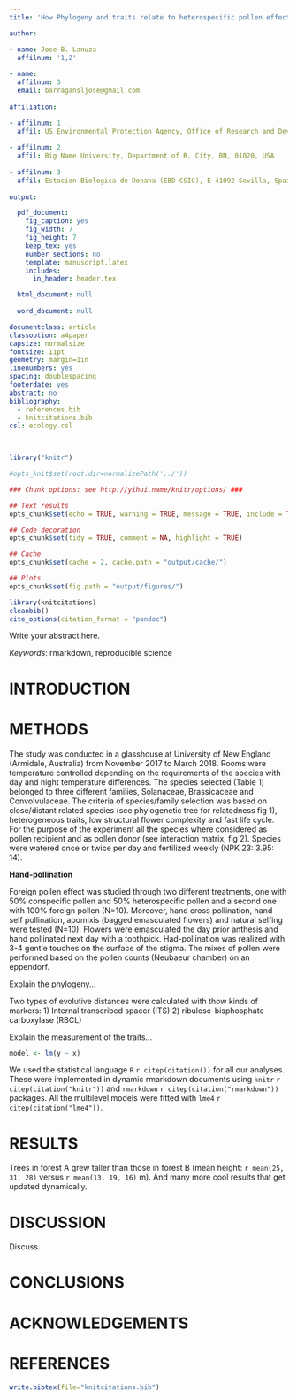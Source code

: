 ```yaml
---
title: 'How Phylogeny and traits relate to heterospecific pollen effect'

author:  

- name: Jose B. Lanuza
  affilnum: '1,2'
  
- name:  
  affilnum: 3
  email: barragansljose@gmail.com
  
affiliation:

- affilnum: 1
  affil: US Environmental Protection Agency, Office of Research and Development, National Health and Environmental Effects Research Laboratory, Atlantic Ecology Division, 27 Tarzwell Drive  Narragansett, RI, 02882, USA
  
- affilnum: 2
  affil: Big Name University, Department of R, City, BN, 01020, USA
  
- affilnum: 3
  affil: Estacion Biologica de Donana (EBD-CSIC), E-41092 Sevilla, Spain
  
output:

  pdf_document:
    fig_caption: yes
    fig_width: 7
    fig_height: 7
    keep_tex: yes
    number_sections: no
    template: manuscript.latex
    includes:
      in_header: header.tex

  html_document: null
  
  word_document: null

documentclass: article
classoption: a4paper
capsize: normalsize
fontsize: 11pt
geometry: margin=1in
linenumbers: yes
spacing: doublespacing
footerdate: yes
abstract: no
bibliography: 
  - references.bib
  - knitcitations.bib
csl: ecology.csl

---
```



```r

library("knitr")

#opts_knit$set(root.dir=normalizePath('../'))

### Chunk options: see http://yihui.name/knitr/options/ ###

## Text results
opts_chunk$set(echo = TRUE, warning = TRUE, message = TRUE, include = TRUE)

## Code decoration
opts_chunk$set(tidy = TRUE, comment = NA, highlight = TRUE)

## Cache
opts_chunk$set(cache = 2, cache.path = "output/cache/")

## Plots
opts_chunk$set(fig.path = "output/figures/")


```


```r
library(knitcitations)
cleanbib()   
cite_options(citation_format = "pandoc")
```


\singlespace

\vspace{2mm}\hrule

Write your abstract here.

\vspace{3mm}\hrule

*Keywords*: rmarkdown, reproducible science

\doublespace

\bleft


# INTRODUCTION


# METHODS

The study was conducted in a glasshouse at University of New England (Armidale, Australia) from November 2017 to March 2018. Rooms were temperature controlled depending on the requirements of the species with day and night temperature differences. The species selected (Table 1) belonged to three different families, Solanaceae, Brassicaceae and Convolvulaceae. The criteria of species/family selection was based on close/distant related species (see phylogenetic tree for relatedness fig 1), heterogeneous traits, low structural flower complexity and fast life cycle. For the purpose of the experiment all the species where considered as pollen recipient and as pollen donor (see interaction matrix, fig 2). Species were watered once or twice per day and fertilized weekly (NPK 23: 3.95: 14).

**Hand-pollination**

Foreign pollen effect was studied through two different treatments, one with 50% conspecific pollen and 50% heterospecific pollen and a second one with 100% foreign pollen (N=10). Moreover, hand cross pollination, hand self pollination, apomixis (bagged emasculated flowers) and natural selfing were tested (N=10). Flowers were emasculated the day prior anthesis and hand pollinated next day with a toothpick. Had-pollination was realized with 3-4 gentle touches on the surface of the stigma. The mixes of pollen were performed based on the pollen counts (Neubaeur chamber) on an eppendorf.



Explain the phylogeny...

Two types of evolutive distances were calculated with thow kinds of markers: 1) Internal transcribed spacer (ITS) 2) ribulose-bisphosphate carboxylase (RBCL)




Explain the measurement of the traits... 


```r
model <- lm(y ~ x)
```

We used the statistical language `R` `r citep(citation())` for all our analyses. These were implemented in dynamic rmarkdown documents using `knitr` `r citep(citation("knitr"))` and `rmarkdown` `r citep(citation("rmarkdown"))` packages. All the multilevel models were fitted with `lme4` `r citep(citation("lme4"))`. 




# RESULTS

Trees in forest A grew taller than those in forest B (mean height: `r mean(25, 31, 28)` versus `r mean(13, 19, 16)` m). And many more cool results that get updated dynamically.




# DISCUSSION

Discuss.



# CONCLUSIONS



# ACKNOWLEDGEMENTS



# REFERENCES

```r
write.bibtex(file="knitcitations.bib")
```

<div id = "refs"></div>


\eleft

\clearpage


\listoftables


\newpage


\newpage

\clearpage

\listoffigures


\newpage

\newpage

\blandscape

\elandscape

\clearpage

